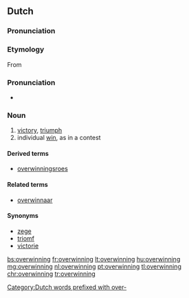 ==Dutch==
===Pronunciation===
{{hyphenation|over|win|ning}}
===Etymology===
From {{suffix|overwinnen|ing|lang=nl}}

===Pronunciation===
* {{IPA|/ˌoːvərˈʋɪnɪŋ/|lang=nl}}

===Noun===
{{nl-noun|f|-en|overwinningetje|dim2=overwinninkje}}

# [[victory]], [[triumph]]
# individual [[win]], as in a contest

====Derived terms====
* [[overwinningsroes]] {{m}}

====Related terms====
* [[overwinnaar]]

====Synonyms====
* [[zege]]
* [[triomf]]
* [[victorie]]

[[Category:Dutch words prefixed with over-]]

[[bs:overwinning]]
[[fr:overwinning]]
[[lt:overwinning]]
[[hu:overwinning]]
[[mg:overwinning]]
[[nl:overwinning]]
[[pt:overwinning]]
[[tl:overwinning]]
[[chr:overwinning]]
[[tr:overwinning]]